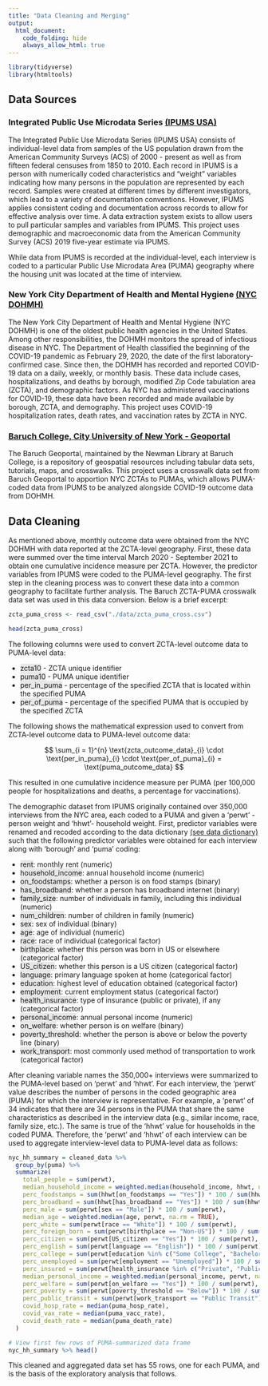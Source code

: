 ```yaml
---
title: "Data Cleaning and Merging"
output: 
  html_document:
    code_folding: hide
    always_allow_html: true
---
```



```r
library(tidyverse)
library(htmltools)
```

## Data Sources

### Integrated Public Use Microdata Series [(IPUMS USA)](https://usa.ipums.org/usa/)

The Integrated Public Use Microdata Series (IPUMS USA) consists of individual-level data from samples of the US population drawn from the American Community Surveys (ACS) of 2000 - present as well as from fifteen federal censuses from 1850 to 2010. Each record in IPUMS is a person with numerically coded characteristics and “weight” variables indicating how many persons in the population are represented by each record. Samples were created at different times by different investigators, which lead to a variety of documentation conventions. However, IPUMS applies consistent coding and documentation across records to allow for effective analysis over time. A data extraction system exists to allow users to pull particular samples and variables from IPUMS. This project uses demographic and macroeconomic data from the American Community Survey (ACS) 2019 five-year estimate via IPUMS.

While data from IPUMS is recorded at the individual-level, each interview is coded to a particular Public Use Microdata Area (PUMA) geography where the housing unit was located at the time of interview.

### New York City Department of Health and Mental Hygiene [(NYC DOHMH)](https://github.com/nychealth)

The New York City Department of Health and Mental Hygiene (NYC DOHMH) is one of the oldest public health agencies in the United States. Among other responsibilities, the DOHMH monitors the spread of infectious disease in NYC. The Department of Health classified the beginning of the COVID-19 pandemic as February 29, 2020, the date of the first laboratory-confirmed case. Since then, the DOHMH has recorded and reported COVID-19 data on a daily, weekly, or monthly basis. These data include cases, hospitalizations, and deaths by borough, modified Zip Code tabulation area (ZCTA), and demographic factors. As NYC has administered vaccinations for COVID-19, these data have been recorded and made available by borough, ZCTA, and demography. This project uses COVID-19 hospitalization rates, death rates, and vaccination rates by ZCTA in NYC.

### [Baruch College, City University of New York - Geoportal](https://www.baruch.cuny.edu/confluence/display/geoportal/NYC+Geographies)

The Baruch Geoportal, maintained by the Newman Library at Baruch College, is a repository of geospatial resources including tabular data sets, tutorials, maps, and crosswalks. This project uses a crosswalk data set from Baruch Geoportal to apportion NYC ZCTAs to PUMAs, which allows PUMA-coded data from IPUMS to be analyzed alongside COVID-19 outcome data from DOHMH.

## Data Cleaning

As mentioned above, monthly outcome data were obtained from the NYC DOHMH with data reported at the ZCTA-level geography. First, these data were summed over the time interval March 2020 - September 2021 to obtain one cumulative incidence measure per ZCTA. However, the predictor variables from IPUMS were coded to the PUMA-level geography. The first step in the cleaning process was to convert these data into a common geography to facilitate further analysis. The Baruch ZCTA-PUMA crosswalk data set was used in this data conversion. Below is a brief excerpt:

```r
zcta_puma_cross <- read_csv("./data/zcta_puma_cross.csv")

head(zcta_puma_cross)
```

The following  columns were used to convert ZCTA-level outcome data to PUMA-level data:

  * <span style="background-color: #e8e8e8">zcta10</span> - ZCTA unique identifier
  * <span style="background-color: #e8e8e8">puma10</span> - PUMA unique identifier
  * <span style="background-color: #e8e8e8">per_in_puma</span> - percentage of the specified ZCTA that is located within the specified PUMA
  * <span style="background-color: #e8e8e8">per_of_puma</span> - percentage of the specified PUMA that is occupied by the specified ZCTA

The following shows the mathematical expression used to convert from ZCTA-level outcome data to PUMA-level outcome data:

$$
\sum_{i = 1}^{n} \text{zcta_outcome_data}_{i} \cdot \text{per_in_puma}_{i} \cdot \text{per_of_puma}_{i} = \text{puma_outcome_data}
$$

This resulted in one cumulative incidence measure per PUMA (per 100,000 people for hospitalizations and deaths, a percentage for vaccinations).

The demographic dataset from IPUMS originally contained over 350,000 interviews from the NYC area, each coded to a PUMA and given a ‘perwt’ - person weight and ‘hhwt’- household weight. First, predictor variables were renamed and recoded according to the data dictionary [(see data dictionary)](census_documentation.html) such that the following predictor variables were obtained for each interview along with ‘borough’ and ‘puma’ coding:

  * <span style="background-color: #e8e8e8">rent</span>: monthly rent (numeric)
  * <span style="background-color: #e8e8e8">household_income</span>: annual household income (numeric)
  * <span style="background-color: #e8e8e8">on_foodstamps</span>: whether a person is on food stamps (binary)
  * <span style="background-color: #e8e8e8">has_broadband</span>: whether a person has broadband internet (binary)
  * <span style="background-color: #e8e8e8">family_size</span>: number of individuals in family, including this individual (numeric)
  * <span style="background-color: #e8e8e8">num_children</span>: number of children in family (numeric)
  * <span style="background-color: #e8e8e8">sex</span>: sex of individual (binary)
  * <span style="background-color: #e8e8e8">age</span>: age of individual (numeric)
  * <span style="background-color: #e8e8e8">race</span>: race of individual (categorical factor)
  * <span style="background-color: #e8e8e8">birthplace</span>: whether this person was born in US or elsewhere (categorical factor)
  * <span style="background-color: #e8e8e8">US_citizen</span>: whether this person is a US citizen (categorical factor)
  * <span style="background-color: #e8e8e8">language</span>: primary language spoken at home (categorical factor)
  * <span style="background-color: #e8e8e8">education</span>: highest level of education obtained (categorical factor)
  * <span style="background-color: #e8e8e8">employment</span>: current employment status (categorical factor)
  * <span style="background-color: #e8e8e8">health_insurance</span>: type of insurance (public or private), if any (categorical factor)
  * <span style="background-color: #e8e8e8">personal_income</span>: annual personal income (numeric)
  * <span style="background-color: #e8e8e8">on_welfare</span>: whether person is on welfare (binary)
  * <span style="background-color: #e8e8e8">poverty_threshold</span>: whether the person is above or below the poverty line (binary)
  * <span style="background-color: #e8e8e8">work_transport</span>: most commonly used method of transportation to work (categorical factor)

After cleaning variable names the 350,000+ interviews were summarized to the PUMA-level based on ‘perwt’ and ‘hhwt’. For each interview, the ‘perwt’ value describes the number of persons in the coded geographic area (PUMA) for which the interview is representative. For example, a ‘perwt’ of 34 indicates that there are 34 persons in the PUMA that share the same characteristics as described in the interview data (e.g., similar income, race, family size, etc.). The same is true of the ‘hhwt’ value for households in the coded PUMA. Therefore, the ‘perwt’ and ‘hhwt’ of each interview can be used to aggregate interview-level data to PUMA-level data as follows:

```r
nyc_hh_summary = cleaned_data %>% 
  group_by(puma) %>%
  summarize(
    total_people = sum(perwt),
    median_household_income = weighted.median(household_income, hhwt, na.rm = TRUE),
    perc_foodstamps = sum(hhwt[on_foodstamps == "Yes"]) * 100 / sum(hhwt),
    perc_broadband = sum(hhwt[has_broadband == "Yes"]) * 100 / sum(hhwt),
    perc_male = sum(perwt[sex == "Male"]) * 100 / sum(perwt),
    median_age = weighted.median(age, perwt, na.rm = TRUE),
    perc_white = sum(perwt[race == "White"]) * 100 / sum(perwt),
    perc_foreign_born = sum(perwt[birthplace == "Non-US"]) * 100 / sum(perwt),
    perc_citizen = sum(perwt[US_citizen == "Yes"]) * 100 / sum(perwt),
    perc_english = sum(perwt[language == "English"]) * 100 / sum(perwt),
    perc_college = sum(perwt[education %in% c("Some College", "Bachelor's Degree", "Post-Graduate Degree")]) * 100 / sum(perwt),
    perc_unemployed = sum(perwt[employment == "Unemployed"]) * 100 / sum(perwt),
    perc_insured = sum(perwt[health_insurance %in% c("Private", "Public")]) * 100 / sum(perwt),
    median_personal_income = weighted.median(personal_income, perwt, na.rm = TRUE),
    perc_welfare = sum(perwt[on_welfare == "Yes"]) * 100 / sum(perwt),
    perc_poverty = sum(perwt[poverty_threshold == "Below"]) * 100 / sum(perwt),
    perc_public_transit = sum(perwt[work_transport == "Public Transit"]) * 100 / sum(perwt),
    covid_hosp_rate = median(puma_hosp_rate),
    covid_vax_rate = median(puma_vacc_rate),
    covid_death_rate = median(puma_death_rate)
  )

# View first few rows of PUMA-summarized data frame
nyc_hh_summary %>% head()
```

This cleaned and aggregated data set has 55 rows, one for each PUMA, and is the basis of the exploratory analysis that follows.